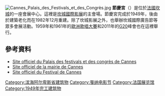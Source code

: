 [[File:Cannes_Palais_des_Festivals_et_des_Congrès.jpg|thumb]]
'''節慶宮'''（{{lang-fr|Palais des Festivals et des Congrès}}）是位於[[法國|法國]][[坎城|坎城]]的一座會展中心。這裡是[[坎城國際影展|坎城國際影展]]的主會場。節慶宮完成於1949年，後由於建築老化而在1982年12月重建。除了坎城影展之外，也舉辦坎城國際廣告節等眾多會展活動。1959年和1961年的[[歐洲歌唱大賽|歐洲歌唱大賽]]和2011年的[[G20|G20]]峰會也在這裡舉行。

== 參考資料 ==
* [https://web.archive.org/web/20080311112115/http://www.palaisdesfestivals.com/sommaire.php3?lang=fr%2F Site officiel du Palais des festivals et des congrès de Cannes]
* [http://www.cannes-on-line.com/ Site officiel de la mairie de Cannes] {{Wayback|url=http://www.cannes-on-line.com/ |date=20101123051302 }}
* [https://web.archive.org/web/20071017123750/http://www.festival-cannes.fr/index.php Site officiel du Festival de Cannes]

{{Authority control}}
[[Category:滨海阿尔卑斯省建筑物|Category:滨海阿尔卑斯省建筑物]]
[[Category:戛纳电影节|Category:戛纳电影节]]
[[Category:法国展览馆|Category:法国展览馆]]
[[Category:1949年完工建筑物|Category:1949年完工建筑物]]
{{France-stub}}
{{European building-stub}}